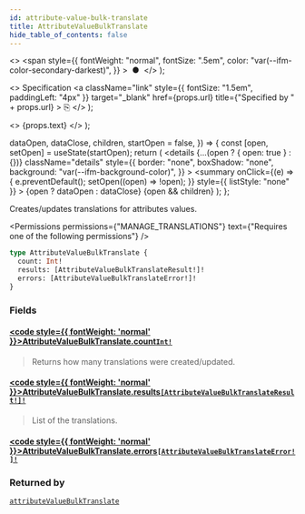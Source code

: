 ```yaml
---
id: attribute-value-bulk-translate
title: AttributeValueBulkTranslate
hide_table_of_contents: false
---
```


  <>
    <span
      style={{
        fontWeight: "normal",
        fontSize: ".5em",
        color: "var(--ifm-color-secondary-darkest)",
      }}
    >
      &nbsp;●&nbsp;
    </span>
  </>
);

  <>
    Specification
    <a
      className="link"
      style={{ fontSize: "1.5em", paddingLeft: "4px" }}
      target="\_blank"
      href={props.url}
      title={"Specified by " + props.url}
    >
      ⎘
    </a>
  </>
);

  <>
    <span className={props.class}>{props.text}</span>
  </>
);


  dataOpen,
  dataClose,
  children,
  startOpen = false,
}) => {
  const [open, setOpen] = useState(startOpen);
  return (
    <details
      {...(open ? { open: true } : {})}
      className="details"
      style={{
        border: "none",
        boxShadow: "none",
        background: "var(--ifm-background-color)",
      }}
    >
      <summary
        onClick={(e) => {
          e.preventDefault();
          setOpen((open) => !open);
        }}
        style={{ listStyle: "none" }}
      >
        {open ? dataOpen : dataClose}
      </summary>
      {open && children}
    </details>
  );
};

Creates/updates translations for attributes values.

<Badge text="Added in Saleor 3.14" class="secondary margin-bottom--sm" />

<FeaturePreview />

<Permissions
  permissions={"MANAGE_TRANSLATIONS"}
  text={"Requires one of the following permissions"}
/>

```graphql
type AttributeValueBulkTranslate {
  count: Int!
  results: [AttributeValueBulkTranslateResult!]!
  errors: [AttributeValueBulkTranslateError!]!
}
```

### Fields

#### [<code style={{ fontWeight: 'normal' }}>AttributeValueBulkTranslate.<b>count</b></code>](#)<Bullet />[`Int!`](../../../api-reference/miscellaneous/scalars/int) <Badge class="badge badge--secondary" text="non-null"/> <Badge class="badge badge--secondary" text="scalar"/>

> Returns how many translations were created/updated.

#### [<code style={{ fontWeight: 'normal' }}>AttributeValueBulkTranslate.<b>results</b></code>](#)<Bullet />[`[AttributeValueBulkTranslateResult!]!`](../../../api-reference/attributes/objects/attribute-value-bulk-translate-result) <Badge class="badge badge--secondary" text="non-null"/> <Badge class="badge badge--secondary" text="object"/>

> List of the translations.

#### [<code style={{ fontWeight: 'normal' }}>AttributeValueBulkTranslate.<b>errors</b></code>](#)<Bullet />[`[AttributeValueBulkTranslateError!]!`](../../../api-reference/miscellaneous/objects/attribute-value-bulk-translate-error) <Badge class="badge badge--secondary" text="non-null"/> <Badge class="badge badge--secondary" text="object"/>

>

### Returned by

[`attributeValueBulkTranslate`](../../../api-reference/attributes/mutations/attribute-value-bulk-translate) <Badge class="badge badge--secondary" text="mutation"/>


